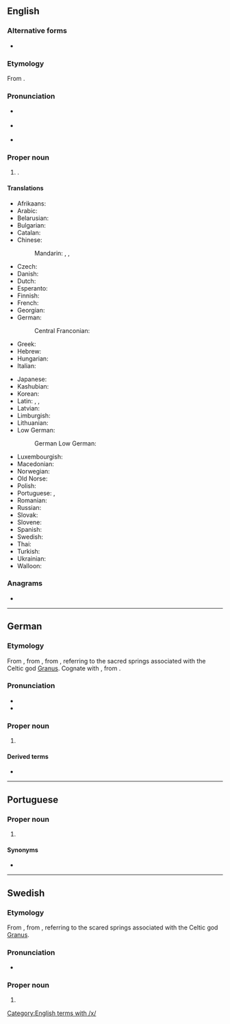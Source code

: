 ==English==
{{wikipedia}}

===Alternative forms===
* {{l|en|Aix-la-Chapelle}} {{q|dated}}

===Etymology===
From {{der|en|de|Aachen}}.

===Pronunciation===
* {{a|RP}} {{IPA|en|/ˈɑːkən/}}
* {{a|US}} {{IPA|en|/ˈɑkən/|/ˈɑxən/}}
* {{hyphenation|en|Aa|chen}}

===Proper noun===
{{en-proper noun}}

# {{place|en|city|s/North Rhine-Westphalia|c/Germany}}.

====Translations====
{{trans-top|city in North Rhine-Westphalia}}
* Afrikaans: {{t|af|Aken}}
* Arabic: {{t|ar|آخِن|m}}
* Belarusian: {{t|be|А́хен|m|sc=Cyrl}}
* Bulgarian: {{t|bg|Ахен|tr=Ahen}}
* Catalan: {{t+|ca|Aquisgrà|f}}
* Chinese:
*: Mandarin: {{t+|cmn|阿亨|tr=Āhēng|sc=Hani}}, {{t+|cmn|亞琛|sc=Hani}}, {{t+|cmn|亚琛|tr=Yàchēn|sc=Hani}}
* Czech: {{t+|cs|Cáchy|p}}
* Danish: {{t|da|Aachen}}
* Dutch: {{t+|nl|Aken|n}}
* Esperanto: {{t|eo|Akeno}}
* Finnish: {{t+|fi|Aachen}}
* French: {{t+|fr|Aix-la-Chapelle}}
* Georgian: {{t|ka|აახენი|sc=Geor}}
* German: {{t+|de|Aachen|n}}
*: Central Franconian: {{t|gmw-cfr|Oche|alt=Óche}}
* Greek: {{t+|el|Άαχεν|sc=Grek}}
* Hebrew: {{t|he|אאכן|tr=Aachen}}
* Hungarian: {{t+|hu|Aachen}}
* Italian: {{t+|it|Aquisgrana}}
{{trans-mid}}
* Japanese: {{t|ja|アーヘン|tr=Āhen|sc=Jpan}}
* Kashubian: {{t|csb|Oche}}
* Korean: {{t+|ko|아헨}}
* Latin: {{t|la|Aquae|p}}, {{t|la|Aquisgranum|n}}, {{t|la|Urbs Aquensis|alt=Urbs Ăquḗnsis|f}}
* Latvian: {{t+|lv|Āhene|f}}
* Limburgish: {{t|li|Aoke}}
* Lithuanian: {{t|lt|Achenas}}
* Low German:
*: German Low German: {{t|nds-de|Aken}}
* Luxembourgish: {{t|lb|Oochen}}
* Macedonian: {{t|mk|Ахен}}
* Norwegian: {{t|no|Aachen}}
* Old Norse: {{t|non|Takn|m}}
* Polish: {{t+|pl|Akwizgran}}
* Portuguese: {{t|pt|Aquisgrano|f}}, {{t+|pt|Aachen|f}}
* Romanian: {{t|ro|Aachen}}
* Russian: {{t+|ru|А́хен|m}}
* Slovak: {{t|sk|Aachen}}
* Slovene: {{t|sl|Aachen}}
* Spanish: {{t+|es|Aquisgrán}}
* Swedish: {{t+|sv|Aachen}}
* Thai: {{t|th|อาเค่น}}
* Turkish: {{t|tr|Aachen}}
* Ukrainian: {{t+|uk|Аахен}}
* Walloon: {{t+|wa|Åxhe}}
{{trans-bottom}}

===Anagrams===
* {{anagrams|en|a=aacehn|Achean}}

[[Category:English terms with /x/]]

----

==German==
{{wikipedia|lang=de}}

===Etymology===
From {{inh|de|gmh|Āche}}, from {{inh|de|goh|Āhha}},<!-- old long vowel, which becomes [ɔː] in the local dialect "Ooche, Oche" and in Limburgish "Aoke" --> from {{der|de|la|aquae||waters, i.e. sources}}, referring to the sacred springs associated with the Celtic god [[Granus]]. Cognate with {{cog|goh|aha||water}}, from {{cog|gem-pro|*ahwō}}.

===Pronunciation===
* {{IPA|de|/ˈaːxən/|[ˈäːχn̩]}}
* {{audio|de|De-Aachen.ogg|Audio}}

===Proper noun===
{{de-proper noun|n|Aachens}}

# {{place|de|city|s/North Rhine-Westphalia|c/Germany|t1=Aachen}}

====Derived terms====
* {{l|de|Aachener}}

----

==Portuguese==

===Proper noun===
{{pt-proper noun|f}}

# {{place|pt|city|s/North Rhine-Westphalia|c/Germany|t1=Aachen}}

====Synonyms====
* {{l|pt|Aquisgrano}}

----

==Swedish==

===Etymology===
From {{der|sv|de|Aachen}}, from {{der|sv|la|aquae||waters, i.e. sources}}, referring to the scared springs associated with the Celtic god [[Granus]].
{{wikipedia|lang=sv}}

===Pronunciation===
* {{IPA|sv|/ɑːkeːn/}}

===Proper noun===
{{sv-proper noun|n}}

# {{place|sv|city|s/North Rhine-Westphalia|c/Germany|t1=Aachen}}